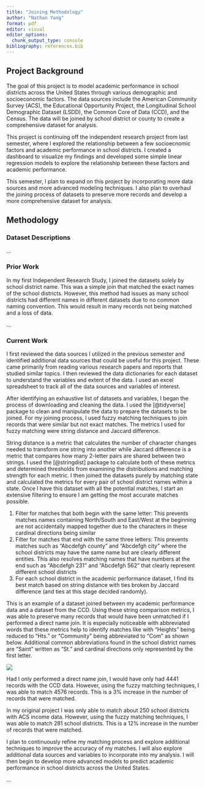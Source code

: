 ```yaml
---
title: "Joining Methodology"
author: "Nathan Yang"
format: pdf
editor: visual
editor_options: 
  chunk_output_type: console
bibliography: references.bib
---
```


## Project Background

The goal of this project is to model academic performance in school districts across the United States through various demographic and socioeconomic factors. The data sources include the American Community Survey (ACS), the Educational Opportunity Project, the Longitudinal School Demographic Dataset (LSDD), the Common Core of Data (CCD), and the Census. The data will be joined by school district or county to create a comprehensive dataset for analysis.

This project is continuing off the independent research project from last semester, where I explored the relationship between a few socioecnomic factors and academic performance in school districts. I created a dashboard to visualize my findings and developed some simple linear regression models to explore the relationship between these factors and academic performance.

This semester, I plan to expand on this project by incorporating more data sources and more advanced modeling techniques. I also plan to overhaul the joining process of datasets to preserve more records and develop a more comprehensive dataset for analysis.

## Methodology

### Dataset Descriptions

...

### Prior Work

In my first Independent Research Study, I joined the datasets solely by school district name. This was a simple join that matched the exact names of the school districts. However, this method had issues as many school districts had different names in different datasets due to no common naming convention. This would result in many records not being matched and a loss of data.

...

### Current Work

I first reviewed the data sources I utilized in the previous semester and identified additional data sources that could be useful for this project. These came primarily from reading various research papers and reports that studied similar topics. I then reviewed the data dictionaries for each dataset to understand the variables and extent of the data. I used an excel spreadsheet to track all of the data sources and variables of interest.

After identifying an exhaustive list of datasets and variables, I began the process of downloading and cleaning the data. I used the [@tidyverse] package to clean and manipulate the data to prepare the datasets to be joined. For my joining process, I used fuzzy matching techniques to join records that were similar but not exact matches. The metrics I used for fuzzy matching were string distance and Jaccard difference.

String distance is a metric that calculates the number of character changes needed to transform one string into another while Jaccard difference is a metric that compares how many 2-letter pairs are shared between two strings. I used the [@stringdist] package to calculate both of these metrics and determined thresholds from examining the distributions and matching strength for each metric. I then joined the datasets purely by matching state and calculated the metrics for every pair of school district names within a state. Once I have this dataset with all the potential matches, I start an extensive filtering to ensure I am getting the most accurate matches possible.

1.  Filter for matches that both begin with the same letter: This prevents matches names containing North/South and East/West at the beginning are not accidentally mapped together due to the characters in these cardinal directions being similar
2.  Filter for matches that end with the same three letters: This prevents matches such as "Abcdefgh county" and "Abcdefgh city" where the school districts may have the same name but are clearly different entities. This also resolves matching names that have numbers at the end such as "Abcdefgh 231" and "Abcdefgh 562" that clearly represent different school districts
3.  For each school district in the academic performance dataset, I find its best match based on string distance with ties broken by Jaccard difference (and ties at this stage decided randomly).

This is an example of a dataset joined between my academic performance data and a dataset from the CCD. Using these string comparison metrics, I was able to preserve many records that would have been unmatched if I performed a direct name join. It is especially noticeable with abbreviated words that these metrics help to identify matches like with "Heights" being reduced to "Hts." or "Community" being abbreviated to "Com" as shown below. Additional common abbreviations found in the school district names are "Saint" written as "St." and cardinal directions only represented by the first letter.

![](images/clipboard-1773148092.png)

Had I only performed a direct name join, I would have only had 4441 records with the CCD data. However, using the fuzzy matching techniques, I was able to match 4576 records. This is a 3% increase in the number of records that were matched.

In my original project I was only able to match about 250 school districts with ACS income data. However, using the fuzzy matching techniques, I was able to match 281 school districts. This is a 12% increase in the number of records that were matched.

I plan to continuously refine my matching process and explore additional techniques to improve the accuracy of my matches. I will also explore additional data sources and variables to incorporate into my analysis. I will then begin to develop more advanced models to predict academic performance in school districts across the United States.

...
